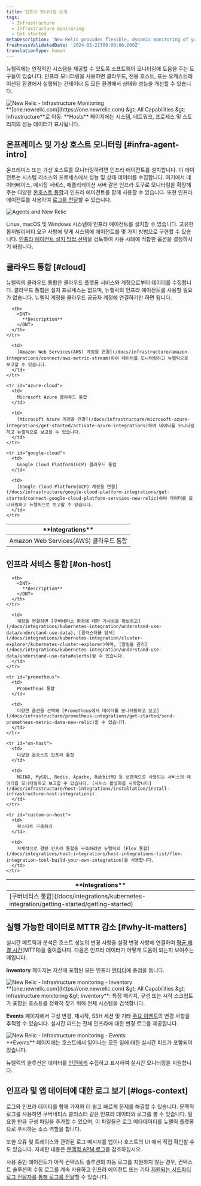 ```yaml
---
title: 인프라 모니터링 소개
tags:
  - Infrastructure
  - Infrastructure monitoring
  - Get started
metaDescription: 'New Relic provides flexible, dynamic monitoring of your entire infrastructure. Learn about features, installation, and use cases.'
freshnessValidatedDate: '2024-05-21T00:00:00.000Z'
translationType: human
---
```


뉴렐릭에는 안정적인 시스템을 제공할 수 있도록 소프트웨어 모니터링에 도움을 주는 도구들이 있습니다. 인프라 모니터링을 사용하면 클라우드, 전용 호스트, 또는 오케스트레이션된 환경에서 실행되는 컨테이너 등 모든 환경에서 상태와 성능을 개선할 수 있습니다.

<img title="New Relic - Infrastructure Monitoring" alt="New Relic - Infrastructure Monitoring" src="/images/infrastructure_screenshot-overview.webp" />

<figcaption>
  <DNT>**[one.newrelic.com](https://one.newrelic.com) &amp;gt; All Capabilities &amp;gt; Infrastructure**</DNT>로 이동: <DNT>**Hosts**</DNT> 페이지에는 시스템, 네트워크, 프로세스 및 스토리지의 성능 데이터가 표시됩니다.
</figcaption>

## 온프레미스 및 가상 호스트 모니터링 [#infra-agent-intro]

온프레미스 또는 가상 호스트를 모니터링하려면 인프라 에이전트를 설치합니다. 이 에이전트는 시스템 리소스와 프로세스에서 성능 및 상태 데이터를 수집합니다. 여기에서 데이터베이스, 메시징 서비스, 애플리케이션 서버 같은 인프라 도구로 모니터링을 확장해주는 다양한 [온호스트 통합](/docs/integrations/host-integrations/getting-started/introduction-host-integrations)과 인프라 에이전트를 함께 사용할 수 있습니다. 또한 인프라 에이전트를 사용하여 [로그를 전달](/docs/logs/enable-log-monitoring-new-relic/enable-log-monitoring-new-relic/forward-your-logs-using-infrastructure-agent)할 수 있습니다.

<img title="Agents and New Relic" alt="Agents and New Relic" src="/images/infrastructure_diagram_angets-and-nr.webp" />

Linux, macOS 및 Windows 시스템에 인프라 에이전트를 설치할 수 있습니다. 고유한 옵저빌리버티 요구 사항에 맞게 시스템에 에이전트를 몇 가지 방법으로 구현할 수 있습니다. [인프라 에이전트 설치 방법 선택](/docs/infrastructure/infrastructure-monitoring/get-started/choose-infra-install-method)을 검토하여 사용 사례에 적합한 옵션을 결정하시기 바랍니다.

## 클라우드 통합 [#cloud]

뉴렐릭의 클라우드 통합은 클라우드 플랫폼 서비스와 계정으로부터 데이터를 수집합니다. 클라우드 통합은 설치 프로세스는 없으며, 뉴렐릭의 인프라 에이전트를 사용할 필요가 없습니다. 뉴렐릭 계정을 클라우드 공급자 계정에 연결하기만 하면 됩니다.

<table id="overview">
  <thead>
    <tr>
      <th style={{ width: "250px" }}>
        <DNT>
          **Integrations**
        </DNT>
      </th>

      <th>
        <DNT>
          **Description**
        </DNT>
      </th>
    </tr>
  </thead>

  <tbody>
    <tr id="aws-cloud">
      <td>
        Amazon Web Services(AWS) 클라우드 통합
      </td>

      <td>
        [Amazon Web Services(AWS) 계정을 연결](/docs/infrastructure/amazon-integrations/connect/aws-metric-stream)하여 데이터를 모니터링하고 뉴렐릭으로 보고할 수 있습니다.
      </td>
    </tr>

    <tr id="azure-cloud">
      <td>
        Microsoft Azure 클라우드 통합
      </td>

      <td>
        [Microsoft Azure 계정을 연결](/docs/infrastructure/microsoft-azure-integrations/get-started/activate-azure-integrations)하여 데이터를 모니터링하고 뉴렐릭으로 보고할 수 있습니다.
      </td>
    </tr>

    <tr id="google-cloud">
      <td>
        Google Cloud Platform(GCP) 클라우드 통합
      </td>

      <td>
        [Google Cloud Platform(GCP) 계정을 연결](/docs/infrastructure/google-cloud-platform-integrations/get-started/connect-google-cloud-platform-services-new-relic)하여 데이터를 모니터링하고 뉴렐릭으로 보고할 수 있습니다.
      </td>
    </tr>
  </tbody>
</table>

## 인프라 서비스 통합 [#on-host]

<table>
  <thead>
    <tr>
      <th style={{ width: "250px" }}>
        <DNT>
          **Integrations**
        </DNT>
      </th>

      <th>
        <DNT>
          **Description**
        </DNT>
      </th>
    </tr>
  </thead>

  <tbody>
    <tr>
      <td>
        [쿠버네티스 통합](/docs/integrations/kubernetes-integration/getting-started/getting-started)
      </td>

      <td>
        계정을 연결하면 [쿠버네티스 환경에 대한 가시성을 확보하고](/docs/integrations/kubernetes-integration/understand-use-data/understand-use-data), [클러스터를 탐색](/docs/integrations/kubernetes-integration/cluster-explorer/kubernetes-cluster-explorer)하며, [알림을 관리](/docs/integrations/kubernetes-integration/understand-use-data/understand-use-data#alerts)할 수 있습니다.
      </td>
    </tr>

    <tr id="prometheus">
      <td>
        Prometheus 통합
      </td>

      <td>
        다양한 옵션을 선택해 [Prometheus에서 데이터를 모니터링하고 보고](/docs/infrastructure/prometheus-integrations/get-started/send-prometheus-metric-data-new-relic)할 수 있습니다.
      </td>
    </tr>

    <tr id="on-host">
      <td>
        다양한 온호스트 인프라 통합
      </td>

      <td>
        NGINX, MySQL, Redis, Apache, RabbitMQ 등 보편적으로 사용되는 서비스의 데이터를 모니터링하고 보고할 수 있습니다. [서비스 활성화를 시작합니다](/docs/infrastructure/host-integrations/installation/install-infrastructure-host-integrations).
      </td>
    </tr>

    <tr id="custom-on-host">
      <td>
        퀵스타트 구축하기
      </td>

      <td>
        자체적으로 경량 인프라 통합을 구축하려면 뉴렐릭의 [Flex 통합](/docs/integrations/host-integrations/host-integrations-list/flex-integration-tool-build-your-own-integration)을 사용합니다.
      </td>
    </tr>
  </tbody>
</table>

## 실행 가능한 데이터로 MTTR 감소 [#why-it-matters]

실시간 메트릭과 분석은 호스트 성능의 변경 사항을 설정 변경 사항에 연결하여 [평균 해결 시간](https://newrelic.com/devops/how-to-reduce-mttr)(MTTR)을 줄여줍니다. 다음은 인프라 데이터가 어떻게 도움이 되는지 보여주는 예입니다.

<DNT>**Inventory**</DNT> 페이지는 자산에 포함된 모든 인프라 [엔터티](/docs/new-relic-one/use-new-relic-one/core-concepts/what-entity-new-relic)에 중점을 둡니다.

<img title="New Relic - Infrastructure monitoring - Inventory" alt="New Relic - Infrastructure monitoring - Inventory" src="/images/infrastructure_screenshot-full_inventory-page.webp" />

<figcaption>
  <DNT>**[one.newrelic.com](https://one.newrelic.com) &amp;gt; All Capabilities &amp;gt; Infrastructure monitoring &amp;gt; Inventory**</DNT>: 특정 패키지, 구성 또는 시작 스크립트가 포함된 호스트를 정확히 찾기 위해 전체 시스템을 검색합니다.
</figcaption>

<DNT>**Events**</DNT> 페이지에서 구성 변경, 재시작, SSH 세션 및 기타 [주요 이벤트](/docs/infrastructure-events-page#types)의 변경 사항을 추적할 수 있습니다. 실시간 피드는 전체 인프라에 대한 변경 로그를 제공합니다.

<img title="New Relic - Infrastructure monitoring - Events" alt="New Relic - Infrastructure monitoring - Events" src="/images/infrastructure_screenshot-full_events-page.webp" />

<figcaption>
  <DNT>**Events**</DNT> 페이지에는 호스트에서 일어나는 모든 일에 대한 실시간 피드가 포함되어 있습니다.
</figcaption>

뉴렐릭의 솔루션은 데이터를 [안전하게](/docs/infrastructure/new-relic-infrastructure/getting-started/infrastructure-security) 수집하고 표시하여 실시간 모니터링을 지원합니다.

## 인프라 및 앱 데이터에 대한 로그 보기 [#logs-context]

로그와 인프라 데이터를 함께 가져와 더 쉽고 빠르게 문제를 해결할 수 있습니다. 문맥적 로그를 사용하면 쿠버네티스 클러스터 같은 인프라 데이터의 로그를 볼 수 있습니다. 필요한 만큼 구성 파일을 추가할 수 있으며, 이 파일들은 로그 메타데이터를 뉴렐릭 플랫폼으로 푸시하는 소스 역할을 합니다.

또한 오류 및 트레이스와 관련된 로그 메시지를 앱이나 호스트의 UI 에서 직접 확인할 수도 있습니다. 자세한 내용은 [문맥적 APM 로그](/docs/apm/new-relic-apm/getting-started/get-started-logs-context)를 참조하십시오.

사용 중인 <InlinePopover type="apm" />에이전트가 아직 컨텍스트 솔루션의 자동 로그를 지원하지 않는 경우, 컨텍스트 솔루션의 수동 로그를 계속 사용하고 인프라 에이전트 또는 기타 [지원되는 서드파티 로그 전달자를](/docs/logs/forward-logs/enable-log-management-new-relic) [통해 로그를 전달](/docs/logs/forward-logs/forward-your-logs-using-infrastructure-agent/)할 수 있습니다.